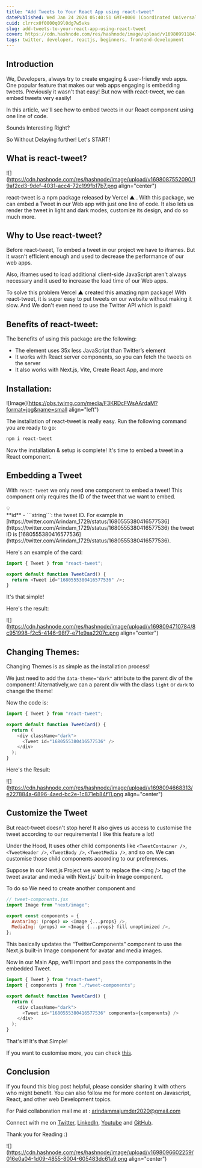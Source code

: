 ```yaml
---
title: "Add Tweets to Your React App using react-tweet"
datePublished: Wed Jan 24 2024 05:40:51 GMT+0000 (Coordinated Universal Time)
cuid: clrrcx0f0000q09l0dg7w5vks
slug: add-tweets-to-your-react-app-using-react-tweet
cover: https://cdn.hashnode.com/res/hashnode/image/upload/v1698099118414/bfba7687-d5a6-45a5-a859-345d99cfb2af.png
tags: twitter, developer, reactjs, beginners, frontend-development
---
```


## Introduction

We, Developers, always try to create engaging & user-friendly web apps. One popular feature that makes our web apps engaging is embedding tweets. Previously it wasn't that easy! But now with react-tweet, we can embed tweets very easily!

In this article, we'll see how to embed tweets in our React component using one line of code.

Sounds Interesting Right?

So Without Delaying further! Let's START!

## What is react-tweet?

![](https://cdn.hashnode.com/res/hashnode/image/upload/v1698087552090/19af2cd3-9def-4031-acc4-72c199fb17b7.png align="center")

react-tweet is a npm package released by Vercel ▲ . With this package, we can embed a Tweet in our Web app with just one line of code. It also lets us render the tweet in light and dark modes, customize its design, and do so much more.

## Why to Use react-tweet?

Before react-tweet, To embed a tweet in our project we have to iframes. But it wasn't efficient enough and used to decrease the performance of our web apps.

Also, iframes used to load additional client-side JavaScript aren't always necessary and it used to increase the load time of our Web apps.

To solve this problem Vercel ▲ created this amazing npm package! With react-tweet, it is super easy to put tweets on our website without making it slow. And We don't even need to use the Twitter API which is paid!

## Benefits of react-tweet:

The benefits of using this package are the following:

- The element uses 35x less JavaScript than Twitter’s element
- It works with React server components, so you can fetch the tweets on the server
- It also works with Next.js, Vite, Create React App, and more

## Installation:

![Image](https://pbs.twimg.com/media/F3KRDcFWsAArdaM?format=jpg&name=small align="left")

The installation of react-tweet is really easy. Run the following command you are ready to go:

```bash
npm i react-tweet
```

Now the installation & setup is complete! It's time to embed a tweet in a React component.

## Embedding a Tweet

With `react-tweet` we only need one component to embed a tweet! This component only requires the ID of the tweet that we want to embed.

<div data-node-type="callout">
  <div data-node-type="callout-emoji">💡</div>
  <div data-node-type="callout-text">
    **id** - ```string```: the tweet ID. 
    For example in [https://twitter.com/Arindam_1729/status/1680555380416577536](https://twitter.com/Arindam_1729/status/1680555380416577536) the tweet ID is [1680555380416577536](https://twitter.com/Arindam_1729/status/1680555380416577536).
  </div>
</div>

Here's an example of the card:

```javascript
import { Tweet } from "react-tweet";

export default function TweetCard() {
  return <Tweet id="1680555380416577536" />;
}
```

It's that simple!

Here's the result:

![](https://cdn.hashnode.com/res/hashnode/image/upload/v1698094710784/8c951998-f2c5-4146-98f7-e71e9aa2207c.png align="center")

## Changing Themes:

Changing Themes is as simple as the installation process!

We just need to add the `data-theme="dark"` attribute to the parent div of the component! Alternatively,we can a parent div with the class `light` or `dark` to change the theme!

Now the code is:

```javascript
import { Tweet } from "react-tweet";

export default function TweetCard() {
  return (
    <div className="dark">
      <Tweet id="1680555380416577536" />
    </div>
  );
}
```

Here's the Result:

![](https://cdn.hashnode.com/res/hashnode/image/upload/v1698094668313/e227884a-6896-4aed-bc2e-1c871eb84f11.png align="center")

## Customize the Tweet

But react-tweet doesn't stop here! It also gives us access to customise the tweet according to our requirements! I like this feature a lot!

Under the Hood, It uses other child components like `<TweetContainer />`, `<TweetHeader />`, `<TweetBody />`, `<TweetMedia />`, and so on. We can customise those child components according to our preferences.

Suppose In our Next.js Project we want to replace the &lt;img /&gt; tag of the tweet avatar and media with Next.js’ built-in Image component.

To do so We need to create another component and

```javascript
// tweet-components.jsx
import Image from "next/image";

export const components = {
  AvatarImg: (props) => <Image {...props} />,
  MediaImg: (props) => <Image {...props} fill unoptimized />,
};
```

This basically updates the “TwitterComponents” component to use the Next.js built-in Image component for avatar and media images.

Now in our Main App, we'll import and pass the components in the embedded Tweet.

```javascript
import { Tweet } from "react-tweet";
import { components } from "./tweet-components";

export default function TweetCard() {
  return (
    <div className="dark">
      <Tweet id="1680555380416577536" components={components} />
    </div>
  );
}
```

That's it! It's that Simple!

If you want to customise more, you can check [this](https://react-tweet.vercel.app/twitter-theme/advanced).

## Conclusion

If you found this blog post helpful, please consider sharing it with others who might benefit. You can also follow me for more content on Javascript, React, and other web Development topics.

For Paid collaboration mail me at : [arindammajumder2020@gmail.com](mailto:arindammajumder2020@gmail.com)

Connect with me on [Twitter](https://twitter.com/intent/follow?screen_name=Arindam_1729), [LinkedIn](https://www.linkedin.com/in/arindam2004/), [Youtube](https://www.youtube.com/channel/@Arindam_1729) and [GitHub](https://github.com/Arindam200).

Thank you for Reading :)

![](https://cdn.hashnode.com/res/hashnode/image/upload/v1698096602259/016e0a04-1d09-4855-8004-605483dc61a9.png align="center")
